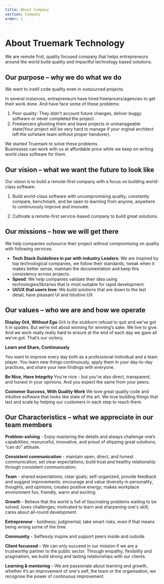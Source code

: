 ```yaml
---
title: About Company
section: Company
order: 1
---
```


# About Truemark Technology

We are remote first, quality focused company that helps entrepreneurs around the world build quality and impactful technology based solutions.

## Our purpose – why we do what we do

We want to instill code quality even in outsourced projects.

In several instances, entrepreneurs have hired freelancers/agencies to get their work done. And have face some of these problems:
1. Poor quality: They didn't account future changes, deliver buggy software or never completed the project.  
2. Freelancers ghosting them and leave projects in unmanageable state(Your project will be very hard to manage if your orginal architect left the sofwtare team without proper handover).

We started Truemark to solve these problems.  
Businesses can work with us at affordable price while we keep on writing world class software for them.

## Our vision – what we want the future to look like

Our vision is to build a remote-first company with a focus on building world-class software.

1. Build world-class software with uncompromising quality; constantly compare, benchmark, and be open to learning from anyone, anywhere to continuously improve and innovate.

2. Cultivate a remote-first service-based company to build great solutions.

## Our missions – how we will get there

We help companies outsource their project without compromising on quality with following services.

- **Tech Stack Guidelines in par with industry Leaders**: 
We are inspired by top technological companies, we follow their standards, tweak when it makes better sense, maintain the documentation and keep this consistency across projects. 
- **Speed**: We help companies validate their idea using technologies/libraries that is most suitable for rapid development.
- **UI/UX that users love**: We build solutions that are down to the last detail, have pleasant UI and Intuitive UX

## Our values – who we are and how we operate

**Display Grit, Without Ego**
Grit is the stubborn refusal to quit and we’ve got it in spades. But we’re not about winning for winning’s sake. We live to give. And we work really really hard to ensure at the end of each day we gave all we’ve got. That’s our victory.

**Learn and Share, Continuously**

You want to improve every day both as a professional individual and a team player. You learn new things continuously, apply them in your day-to-day practices, and share your new findings with everyone.

**Be Nice, Have Integrity**
You're nice - but you're also direct, transparent, and honest in your opinions. And you expect the same from your peers.

**Customer Success, With Quality Work**
We love great quality code and intuitive software that looks like state of the art. We love building things that last and scale by helping our customers in each step to reach there.
## Our Characteristics – what we appreciate in our team members

**Problem-solving** -
Enjoy mastering the details and always challenge one’s capabilities; resourceful, innovative, and proud of shipping great solutions; “can do” attitude.

**Consistent communication** -
maintain open, direct, and honest communication; set clear expectations; build trust and healthy relationship through consistent communication;

**Team** -
shared expectations; clear goals; self-organized; provide feedback and suggest improvements; encourage and value diversity in personality, thoughts, and opinions; creates positive energy; makes workplace environment fun, friendly, warm and exciting

**Growth** -
Believe that the world is full of fascinating problems waiting to be solved; loves challenges; motivated to learn and sharpening one's skill; cares about all-round development.

**Entrepreneur** -
boldness; judgmental; take smart risks, even if that means being wrong some of the time.

**Community** -
Selflessly inspire and support peers inside and outside

**Client focussed** – We can only succeed in our mission if we are a trustworthy partner to the public sector. Through empathy, flexibility and pragmatism, we build strong and lasting relationships with our clients.

**Learning & mentoring** – We are passionate about learning and growth, whether it’s an improvement of one's self, the team or the organisation, we recognise the power of continuous improvement.



